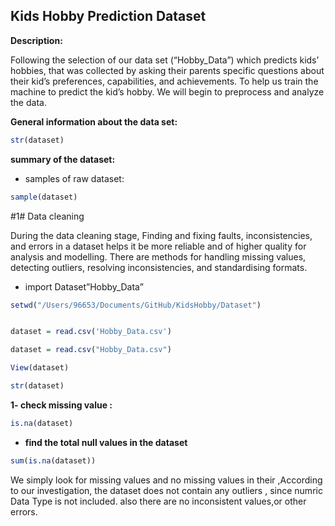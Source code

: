 ## **Kids Hobby Prediction Dataset**

**Description:**

Following the selection of our data set ("Hobby_Data") which predicts kids' hobbies, that was collected by asking their parents specific questions about their kid's preferences, capabilities, and achievements. To help us train the machine to predict the kid's hobby. We will begin to preprocess and analyze the data.

**General information about the data set:**

```{r}
str(dataset)
```

**summary of the dataset:**

-   samples of raw dataset:

```{r}
sample(dataset)
```

#1# Data cleaning

During the data cleaning stage, Finding and fixing faults, inconsistencies, and errors in a dataset helps it be more reliable and of higher quality for analysis and modelling. There are methods for handling missing values, detecting outliers, resolving inconsistencies, and standardising formats.

-   import Dataset"Hobby_Data"

```{r}
setwd("/Users/96653/Documents/GitHub/KidsHobby/Dataset")


dataset = read.csv('Hobby_Data.csv')

dataset = read.csv("Hobby_Data.csv")

View(dataset)

str(dataset)
```

**1- check missing value :**

```{r}
is.na(dataset)
```

-   **find the total null values in the dataset**

```{r}
sum(is.na(dataset))
```

We simply look for missing values and no missing values in their ,According to our investigation, the dataset does not contain any outliers , since numric Data Type is not included. also there are no inconsistent values,or other errors.
